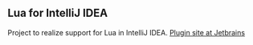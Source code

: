 == Lua for IntelliJ IDEA ==

Project to realize support for Lua in IntelliJ IDEA.  [[http://plugins.intellij.net/plugin/?id=4683|Plugin site at Jetbrains]] 

{{line-error.png|Sample}}
{{kahlua2.png|Sample}}